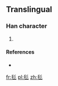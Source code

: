 ==Translingual==

===Han character===
{{Han char|rn=82|rad=毛|as=03|sn=7|four=|canj=竹山竹竹竹 (HUHHH)}}

# {{defn|Han|sort=毛03}}

====References====
* {{Han ref|kx=0592.061|hdz=31995.061|uh=6BDD|ud=27613}}

[[fr:毝]]
[[pl:毝]]
[[zh:毝]]